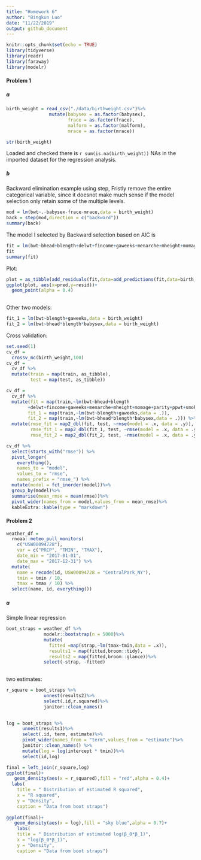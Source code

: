 ```yaml
---
title: "Homework 6"
author: "Bingkun Luo"
date: "11/22/2019"
output: github_document
---
```


```r
knitr::opts_chunk$set(echo = TRUE)
library(tidyverse)
library(readr)
library(faraway)
library(modelr)

```

#### Problem 1
##### a

```r
birth_weight = read_csv("./data/birthweight.csv")%>%
                mutate(babysex = as.factor(babysex),
                       frace = as.factor(frace),
                       malform = as.factor(malform),
                       mrace = as.factor(mrace))

str(birth_weight)
```

Loaded and checked there is `r sum(is.na(birth_weight))` NAs in the imported dataset for the regression analysis.

##### b
Backward elimination example using step, 
Fristly remove the entire categorical variable, since it doesnot make much sense if the model selection only retain some of the  multiple levels.
```r
mod = lm(bwt~.-babysex-frace-mrace,data = birth_weight)
back = step(mod,direction = c("backward")) 
summary(back)
```


The model I selected by Backward selection based on AIC is 

```r
fit = lm(bwt~bhead+blength+delwt+fincome+gaweeks+menarche+mheight+momage+parity+ppwt+smoken,data = birth_weight)
fit
summary(fit)
```



Plot:

```r

plot = as_tibble(add_residuals(fit,data=add_predictions(fit,data=birth_weight)))
ggplot(plot, aes(x=pred,y=resid))+
  geom_point(alpha = 0.4)
  

```



Other two models:

```r
fit_1 = lm(bwt~blength+gaweeks,data = birth_weight)
fit_2 = lm(bwt~bhead*blength*babysex,data = birth_weight)

```

Cross validation:

```r

set.seed(1)
cv_df = 
  crossv_mc(birth_weight,100) 
cv_df =
  cv_df %>% 
  mutate(train = map(train, as_tibble),
         test = map(test, as_tibble))
```


```r
cv_df = 
  cv_df %>% 
  mutate(fit = map(train,~lm(bwt~bhead+blength 
        +delwt+fincome+gaweeks+menarche+mheight+momage+parity+ppwt+smoken,data = .)),
        fit_1 = map(train,~lm(bwt~blength+gaweeks,data = .)),
        fit_2 = map(train,~lm(bwt~bhead*blength*babysex,data = .))) %>% 
  mutate(rmse_fit = map2_dbl(fit, test, ~rmse(model = .x, data = .y)),
         rmse_fit_1 = map2_dbl(fit_1, test, ~rmse(model = .x, data = .y)),
         rmse_fit_2 = map2_dbl(fit_2, test, ~rmse(model = .x, data = .y)))
```



```r
cv_df %>% 
  select(starts_with("rmse")) %>% 
  pivot_longer(
    everything(),
    names_to = "model", 
    values_to = "rmse",
    names_prefix = "rmse_") %>% 
  mutate(model = fct_inorder(model))%>%
  group_by(model)%>%
  summarise(mean_rmse = mean(rmse))%>%
  pivot_wider(names_from = model,values_from = mean_rmse)%>%
  kableExtra::kable(type = "markdown")
```

#### Problem 2
```r
weather_df = 
  rnoaa::meteo_pull_monitors(
    c("USW00094728"),
    var = c("PRCP", "TMIN", "TMAX"), 
    date_min = "2017-01-01",
    date_max = "2017-12-31") %>%
  mutate(
    name = recode(id, USW00094728 = "CentralPark_NY"),
    tmin = tmin / 10,
    tmax = tmax / 10) %>%
  select(name, id, everything())
```

##### a

Simple linear regression

```r
boot_straps = weather_df %>% 
              modelr::bootstrap(n = 5000)%>%
              mutate(
                fitted =map(strap,~lm(tmax~tmin,data = .x)),
                results1 = map(fitted,broom::tidy),
                results2 = map(fitted,broom::glance))%>%
              select(-strap, -fitted)
 
```

two estimates:

```r
 
r_square = boot_straps %>%
              unnest(results2)%>%
              select(.id,r.squared)%>%
              janitor::clean_names()

             
log = boot_straps %>%
      unnest(results1)%>%
      select(.id, term, estimate)%>%
      pivot_wider(names_from = "term",values_from = "estimate")%>% 
      janitor::clean_names() %>% 
      mutate(log = log(intercept * tmin))%>%
      select(id,log)

final = left_join(r_square,log)
ggplot(final)+
   geom_density(aes(x = r_squared),fill = "red",alpha = 0.4)+
  labs(
    title = " Distribution of estimated R squared",
    x = "R squared",
    y = "Density",
    caption = "Data from boot straps")
  
ggplot(final)+
   geom_density(aes(x = log),fill = "sky blue",alpha = 0.7)+
    labs(
    title = " Distribution of estimated log(β_0*β_1)",
    x = "log(β_0*β_1)",
    y = "Density",
    caption = "Data from boot straps")
                  
  


              
```
















